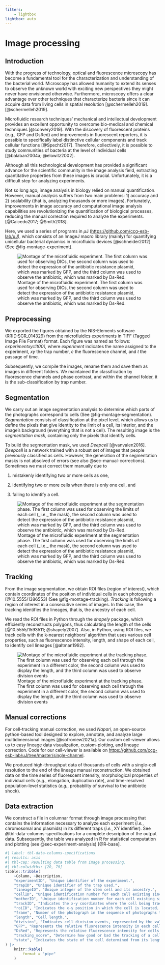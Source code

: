 ```yaml
---
filters: 
    - lightbox
lightbox: auto
---
```


# Image processing {#sec-image-processing}

## Introduction

With the progress of technology, optical and fluorescence microscopy has become a fundamental tool for the characterization and understanding of the bacterial world. Microscopy has allowed humanity to extend its senses to observe the unknown world with exciting new perspectives they might never have envisioned otherwise. Furthermore, microscopy offers a clear advantage over other techniques that characterize bacteria since it can acquire data from living cells in spatial resolution [@schermelleh2019]. [@schermelleh2019].

Microfluidic research techniques' mechanical and intellectual development provides an excellent opportunity to overcome bio-medical and chemical techniques [@convery2019]. With the discovery of fluorescent proteins (e.g., GFP and DsRed) and improvements in fluorescent reporters, it is possible to specifically label distinctive cellular components and track cellular functions [@Specht2017]. Therefore, collectively, it is possible to study communities of bacteria at the level of individual cells [@balaban2004a; @elowitz2002].

Although all this technological development has provided a significant advance for the scientific community in the image analysis field, extracting quantitative properties from these images is crucial. Unfortunately, it is a difficult step for analyzing experiments.

Not so long ago, image analysis in biology relied on manual quantification. However, manual analysis suffers from two main problems: 1) accuracy and 2) scalability (that is, analyzing thousands or more images). Fortunately, improvements in image accuracy and computational image analysis capabilities are revolutionizing the quantification of biological processes, reducing the manual correction required to analyze the experiments. [@Caicedo2017; @Smith2018].

Here, we used a series of programs in $\mu \mathrm{J}$ (<https://github.com/ccg-esb-lab/uJ>), which consists of an $\mathrm{ImageJ}$ macro library (mainly) for quantifying unicellular bacterial dynamics in microfluidic devices [@schneider2012] (See @fig-montage-experiment).

![Montage of the microfluidic experiment. The first column was used for observing DICs, the second column was used to detect the expression of the antibiotic resistance plasmid, which was marked by GFP, and the third column was used to observe the antibiotic, which was marked by Ds-Red.](pBGT-montage_experiment.jpg){#fig-montage-experiment}

## Preprocessing

We exported the figures obtained by the NIS-Elements software (RRID:SCR_014329) from the microfluidics experiments in TIFF (Tagged Image File Format) format. Each figure was named as follows: *experimentxyc1t001,* where *experiment* indicates the name assigned to the experiment, *xy* the trap number, *c* the fluorescence channel, and *t* the passage of time.

Subsequently, we compile the images, rename them and save them as images in different folders. We maintained the classification by fluorescence channels and phase contrast, and within the channel folder, it is the sub-classification by trap number.

## Segmentation

We carry out an image segmentation analysis to determine which parts of the photographs correspond to cells (See @fig-montage-segmentation). *Segmentation* consists of classification at the pixel level, which allows us to define the pixels that give identity to the limit of a cell, its interior, and the image's background (everything that is not a cell). The resulting image is the *segmentation mask*, containing only the pixels that identify cells.

To build the segmentation mask, we used *Deepcell* [@vanvalen2016]. *Deepcell* is a network trained with a robust set of images that people previously classified as cells. However, the generation of the segmentation masks is not absolved of errors (see also @sec-manual-corrections). Sometimes we must correct them manually due to

1.  mistakenly identifying two or more cells as one,

2.  identifying two or more cells when there is only one cell, and

3.  failing to identify a cell.

![Montage of the microfluidic experiment at the segmentation phase. The first column was used for observing the limits of each cell (\_i.e.\_ the mask), the second column was used to detect the expression of the antibiotic resistance plasmid, which was marked by GFP, and the third column was used to observe the antibiotic, which was marked by Ds-Red.](pBGT-montage_segmentation.jpg){#fig-montage-segmentation}

## Tracking

From the image segmentation, we obtain ROI files (region of interest), which contain coordinates of the position of individual cells in each photograph [@10.5555/1386553] (See @fig-montage-tracking). *Tracking* is following a region of interest in a consecutive series of images. In this case, the tracking identifies the lineages, that is, the ancestry of each cell.

We read the ROI files in Python through the *shapely* package, which efficiently reconstructs polygons, thus calculating the length of the cells [@10.5555/1593511; @shapely2007]. Also, in Python, using ROI files, we track cells with the k-nearest neighbors' algorithm that uses various cell properties, such as fluorescence intensity, length, and shape of each cell, to identify cell lineages [@altman1992].

![Montage of the microfluidic experiment at the tracking phase. The first column was used for observing each cell through the experiment in a different color, the second column was used to display the length, and the third column was used to observe division events](pBGT-montage_tracking.jpg){#fig-montage-tracking}

## Manual corrections {#sec-manual-corrections}

For cell-tracking manual correction, we used *Napari,* an open-source python-based tool designed to explore, annotate, and analyze large multidimensional images [@sofroniew2021a]. Our custom cell-viewer allows us to easy lineage data visualization, custom-plotting, and lineage correction. Code for our cell-viewer is available on <https://github.com/ccg-esb-lab/uJ/tree/master/single-channel>.

We produced high-throughput data of thousands of cells with a single-cell resolution to the end of the lineage manual reconstruction. We obtained data on the time series of fluorescent intensity, morphological properties of individual cells (*e.g.*, elongation, duplication rate), and time-resolved population-level statistics (*e.g.*, probability of survival to the antibiotic shock).

## Data extraction

We construct a file in columnar format through image processing that contains the information necessary to analyze each experiment (*i.e.*, chromosomal and plasmids) in its different traps (*i.e.*, XY identifier). See @tbl-data-columns-specifications for a complete description of the output data. Subsequently, the table was analyzed in R for statistical computation and plotting (see @sec-experiment-analysis) [@R-base].

```r
#| label: tbl-data-columns-specifications
#| results: asis
#| tbl-cap: Resulting data table from image processing.
#| tbl-colwidths: [20, 70]
tibble::tribble(
    ~Column, ~Description,
    "experimentID", "Unique identifier of the experiment.",
    "trapID", "Unique identifier of the trap used.",
    "lineageID", "Unique integer of the stem cell and its ancestry.",
    "cellID", "Unique identification number for each cell existing since the beginning of the experiment or generated later.",
    "motherID", "Unique identification number for each cell existing since the beginning of the experiment or generated later.",
    "trackID", "Indicates the x-y coordinates where the cell being tracked starts.",
    "roiID", "Indicates the x-y position in which the cell is located, followed after each photograph.",
    "frame", "Number of the photograph in the sequence of photographs taken, indicating the elapsed time (10 minutes per frame).",
    "length", "Cell length.",
    "division", "Indicates cell division events, represented by the value 1 when they occur and 0 otherwise.",
    "GFP", "Represents the relative fluorescence intensity in each cell by green fluorescent protein (_i.e._, GFP).",
    "DsRed", "Represents the relative fluorescence intensity for cells generated by rhodamine’s internalization (_i.e._, DsRed); an indicator of cell death events.",
    "tracking_score", "Determine how good or bad the tracking of a cell was.",
    "state", "Indicates the state of the cell determined from its length and fluorescence thresholds. -1 for death, 0 for normal, and 1 for filamentation (see @sec-experiment-general-preprocessing for detailed information)."
) |> 
    knitr::kable(
        format = "pipe"
    )
```

